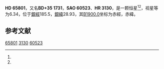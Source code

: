{{Starbox begin
| name = HD 65801
}}
{{Starbox observe
| epoch = [[J2000.0|J2000.0]]
| constell = {{星座名待查}}<ref name=SIMBAD>{{cite web
 | url=http://simbad.u-strasbg.fr/simbad/sim-id?Ident=HR+3130
 | title=Pulsating variable Star
 | publisher=Centre de Données astronomiques de Strasbourg
 | work=SIMBAD
 | accessdate=2012-07-13
 | archive-date=2016-03-17
 | archive-url=https://web.archive.org/web/20160317155232/http://simbad.u-strasbg.fr/simbad/sim-id?Ident=HR+3130
 | dead-url=no
 }}</ref><ref name=DATA>{{cite web
 | url=http://vizier.u-strasbg.fr/viz-bin/VizieR-5?-out.add=.&-source=5050&-corr=PK=HR&-out.max=9999&HR=3130
 | title=VizieR Detailed Page
 | accessdate=2012-07-13
 | archive-date=2019-02-16
 | archive-url=https://web.archive.org/web/20190216115639/http://vizier.u-strasbg.fr/viz-bin/VizieR-5?-out.add=.&-source=5050&-corr=PK=HR&-out.max=9999&HR=3130
 | dead-url=no
 }}</ref>
| 星官 = 
| ra = {{RA|8|1|55.1}}<ref name=SIMBAD /><ref name=DATA />
| dec = {{DEC|+35|24|47}}<ref name=SIMBAD /><ref name=DATA />
| appmag_v = 6.34<ref name=SIMBAD /><ref name=DATA />
}}
{{Starbox character
| class = K0<ref name=SIMBAD /><ref name=DATA />
| b-v = 1.56<ref name=SIMBAD /><ref name=DATA />
| u-b = <ref name=SIMBAD /><ref name=DATA />
| r-i = <ref name=SIMBAD /><ref name=DATA />
| variable = 
}}
{{Starbox astrometry
| radial_v = 
| prop_mo_ra = -16
| parallax = 
| p_error = 
}}
{{Starbox catalog
| names =BD+35 1731，[[SAO星表|SAO]] 60523，[[HD星表|HD]] 65801，[[HR星表|HR]] 3130}}
{{Starbox reference |Simbad=HR+3130}}
{{Starbox end}}

'''HD 65801'''，又名'''BD+35 1731'''，'''SAO 60523'''、'''HR 3130'''，是一颗恒星<ref name=SIMBAD /><ref name=DATA />，视星等为6.34，位于[[銀道座標系|銀經]]185.5，[[銀道座標系|銀緯]]28.93，其[[B1900.0|B1900.0]]坐标为赤經{{RA|7|55|25.1}}，赤緯{{DEC|+35|28.93|20}}。

== 参考文献 ==
{{reflist}}

{{star-stub}}

[[Category:HD和HDE天體|65801]]
[[Category:HR天體|3130]]
[[Category:SAO天體|60523]]